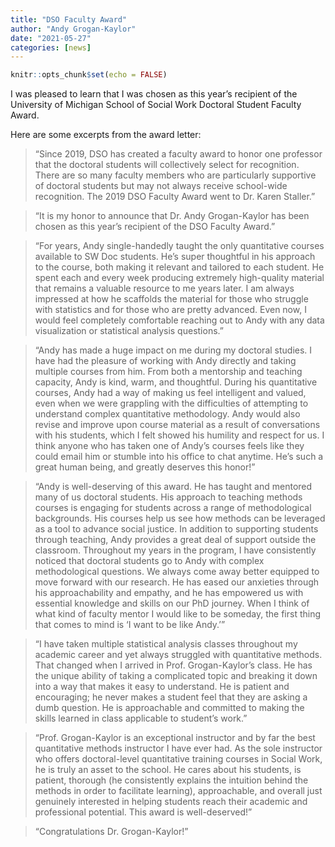 ```yaml
---
title: "DSO Faculty Award"
author: "Andy Grogan-Kaylor"
date: "2021-05-27"
categories: [news]
---
```


```r

knitr::opts_chunk$set(echo = FALSE)

```

I was pleased to learn that I was chosen as this year's recipient of the University of Michigan School of Social Work Doctoral Student Faculty Award. 

Here are some excerpts from the award letter: 

> "Since 2019, DSO has created a faculty award to honor one professor that the doctoral students will collectively select for recognition. There are so many faculty members who are particularly supportive of doctoral students but may not always receive school-wide recognition. The 2019 DSO Faculty Award went to Dr. Karen Staller. "

> "It is my honor to announce that Dr. Andy Grogan-Kaylor has been chosen as this year’s recipient of the DSO Faculty Award." 

> "For years, Andy single-handedly taught the only quantitative courses available to SW Doc students. He's super thoughtful in his approach to the course, both making it relevant and tailored to each student. He spent each and every week producing extremely high-quality material that remains a valuable resource to me years later. I am always impressed at how he scaffolds the material for those who struggle with statistics and for those who are pretty advanced. Even now, I would feel completely comfortable reaching out to Andy with any data visualization or statistical analysis questions."

> "Andy has made a huge impact on me during my doctoral studies. I have had the pleasure of working with Andy directly and taking multiple courses from him. From both a mentorship and teaching capacity, Andy is kind, warm, and thoughtful. During his quantitative courses, Andy had a way of making us feel intelligent and valued, even when we were grappling with the difficulties of attempting to understand complex quantitative methodology. Andy would also revise and improve upon course material as a result of conversations with his students, which I felt showed his humility and respect for us. I think anyone who has taken one of Andy’s courses feels like they could email him or stumble into his office to chat anytime. He’s such a great human being, and greatly deserves this honor!"

> "Andy is well-deserving of this award. He has taught and mentored many of us doctoral students. His approach to teaching methods courses is engaging for students across a range of methodological backgrounds. His courses help us see how methods can be leveraged as a tool to advance social justice. In addition to supporting students through teaching, Andy provides a great deal of support outside the classroom. Throughout my years in the program, I have consistently noticed that doctoral students go to Andy with complex methodological questions. We always come away better equipped to move forward with our research. He has eased our anxieties through his approachability and empathy, and he has empowered us with essential knowledge and skills on our PhD journey. When I think of what kind of faculty mentor I would like to be someday, the first thing that comes to mind is 'I want to be like Andy.'"

> "I have taken multiple statistical analysis classes throughout my academic career and yet always struggled with quantitative methods. That changed when I arrived in Prof. Grogan-Kaylor’s class. He has the unique ability of taking a complicated topic and breaking it down into a way that makes it easy to understand. He is patient and encouraging; he never makes a student feel that they are asking a dumb question. He is approachable and committed to making the skills learned in class applicable to student’s work." 

> "Prof. Grogan-Kaylor is an exceptional instructor and by far the best quantitative methods instructor I have ever had.  As the sole instructor who offers doctoral-level quantitative training courses in Social Work, he is truly an asset to the school. He cares about his students, is patient, thorough (he consistently explains the intuition behind the methods in order to facilitate learning), approachable, and overall just genuinely interested in helping students reach their academic and professional potential. This award is well-deserved! "

> "Congratulations Dr. Grogan-Kaylor!" 
